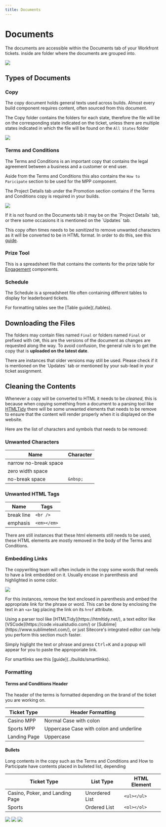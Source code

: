 ```yaml
---
title: Documents
---
```


# Documents

The documents are accessible within the Documents tab of your Workfront tickets. inside are folder where the documents are grouped into.

![](https://res.cloudinary.com/dlfu36fiw/image/upload/v1709887531/builds/documents/lnwwjdkzjxmiflyyfxha.png)

## Types of Documents

### Copy

The copy document holds general texts used across builds. Almost every build component requires content, often sourced from this document.

The Copy folder contains the folders for each state, therefore the file will be on the corresponding state indicated on the ticket, unless there are multiple states indicated in which the file will be found on the `All States` folder

![](https://res.cloudinary.com/dlfu36fiw/image/upload/v1709887530/builds/documents/cuadldwff2cy3pp3iqkh.png)

### Terms and Conditions

The Terms and Conditions is an important copy that contains the legal agreement between a business and a customer or end user.

Aside from the Terms and Conditions this also contains the `How to Paricipate` section to be used for the MPP component.

<Admonition type="info" title="Info">
  The Project Details tab under the Promotion section contains if the Terms and Conditions copy is required in your builds.

  ![](https://res.cloudinary.com/dlfu36fiw/image/upload/v1709887530/builds/documents/cuadldwff2cy3pp3iqkh.png)
</Admonition>

<Admonition type="tip" title="Tip">
  If it is not found on the Documents tab it may be on the `Project Details` tab, or there some occasions it is mentioned on the `Updates` tab.
</Admonition>

This copy often times needs to be *sanitized* to remove unwanted characters as it will be converted to be in HTML format. In order to do this, see this [guide](#cleaning-the-contents).

### Prize Tool

This is a spreadsheet file that contains the contents for the prize table for [Engagement](#) components.

### Schedule

The Schedule is a spreadsheet file often containing different tables to display for leaderboard tickets.

<Admonition type="note" title="Note">
  For formatting tables see the [Table guide](./tables).
</Admonition>

## Downloading the Files

The folders may contain files named `Final` or folders named `Final` or prefixed with `CHR`, this are the versions of the document as changes are requested along the way. To avoid confusion, the general rule is to get the copy that is **uploaded on the latest date**.

<Admonition type="warning" title="warning">
  There are instances that older versions may still be used. Please check if it is mentioned on the `Updates` tab or mentioned by your sub-lead in your ticket assignment.
</Admonition>

## Cleaning the Contents

Whenever a copy will be converted to HTML it needs to be *cleaned*, this is because when copying something from a document to a parsing tool like [HTMLTidy](https://htmltidy.net/) there will be some unwanted elements that needs to be remove to ensure that the content will render properly when it is displayed on the website.

Here are the list of characters and symbols that needs to be removed:

### Unwanted Characters

| Name                  | Character |
| --------------------- | --------- |
| narrow no-break space | ` `       |
| zero width space      | `​ `      |
| no-break space        | `&nbsp;`  |

### Unwanted HTML Tags

| Name       | Tags        |
| ---------- | ----------- |
| break line | `<br />`    |
| emphasis   | `<em></em>` |

<Admonition type="note" title="note">
  There are still instances that these html elements still needs to be used, these HTML elements are mostly removed in the body of the Terms and Conditions.
</Admonition>

### Embedding Links

The copywriting team will often include in the copy some words that needs to have a link embedded on it. Usually encase in parenthesis and highlighted in some color.

![](https://res.cloudinary.com/dlfu36fiw/image/upload/v1709887530/builds/documents/p2vtlvelzdieqca6paju.png)

For this instances, remove the text enclosed in parenthesis and embed the appropriate link for the phrase or word. This can be done by enclosing the text in an `<a>` tag placing the link on its `href` attribute.

<Admonition type="tip" title="tip">
  Using a parser tool like [HTMLTidy](https://htmltidy.net/), a text editor like [VSCode](https://code.visualstudio.com/) or [Sublime](https://www.sublimetext.com/), or just Sitecore's integrated editor can help you perform this section much faster.

  Simply higlight the text or phrase and press <kbd>Ctrl</kbd>+<kbd>K</kbd> and a popup will appear for you to paste the approporiate link.
</Admonition>

<Admonition type="note" title="note">
  For smartlinks see this [guide](../builds/smartlinks).
</Admonition>

### Formatting

#### Terms and Conditions Header

The header of the terms is formatted depending on the brand of the ticket you are working on.

| Ticket Type  | Header Formatting         |
| ------------ | ------------------------- |
| Casino MPP      | Normal Case with colon    |
| Sports MPP       | Uppercase Case with colon and underline |
| Landing Page | Uppercase   |

#### Bullets

Long contents in the copy such as the Terms and Conditions and How to Participate have contents placed in bulleted list, depending

| Ticket Type      | List Type      | HTML Element |
| ---------------- | -------------- | ------------ |
| Casino, Poker, and Landing Page | Unordered List | `<ul></ul>`  |
| Sports          | Ordered List   | `<ol></ol>`  |

<Tabs>
  <TabItem label="Casino MPP" value="casino-mpp">
    <img src="https://res.cloudinary.com/dlfu36fiw/image/upload/v1714524172/builds/documents/casino-mpp-header_p0kduq.png" />
  </TabItem>
   <TabItem label="Sports MPP" value="sports-mpp">
    <img src="https://res.cloudinary.com/dlfu36fiw/image/upload/v1714524180/builds/documents/sports-mpp-header_eoxrzm.png" />
  </TabItem>
   <TabItem label="Landing Page (Casino and Sports)" value="ladning-page">
    <img src="https://res.cloudinary.com/dlfu36fiw/image/upload/v1714524176/builds/documents/landing-page-header_gwcgwv.png" />
  </TabItem>
</Tabs>

